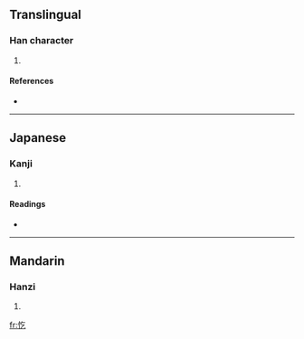 ==Translingual==

===Han character===
{{Han char|rn=61|rad=心|as=03|sn=6|four=9801<sub>7</sub>|canj=心人弓 (PON)}}

# {{defn|Han|sort=心03}}

====References====
* {{Han ref|kx=0376.130|dkj=10323|dj=0702.230|hdz=42272.100|uh=5FD4|ud=24532|bh=C9E1|bd=51681}}

----

==Japanese==

===Kanji===
{{ja-kanji|grade=|rs=心03}}

# {{defn|Japanese}}

====Readings====
* {{ja-readings|on=[[きつ]] (kitsu), [[こち]] (kochi), [[ぎつ]] (gitsu), [[ごち]] (gochi), [[き]] (ki)|kun=[[よろこぶ]] (yorokobu)}}

----

==Mandarin==

===Hanzi===
{{cmn-hanzi|pin=[[qì]] ([[qi4]])|wg=ch'i<sup>4</sup>}}

# {{defn|Mandarin}}

[[fr:忔]]
